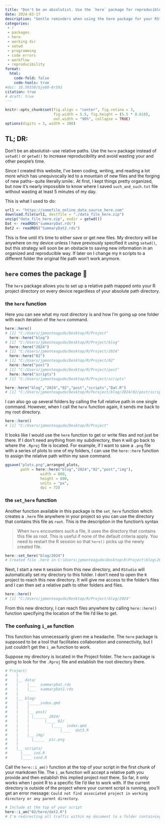 ```yaml
---
title: "Don't be an absolutist. Use the `here` package for reproducible workflows"
date: 2024-03-17
description: "Gentle reminders when using the here package for your RStudio projects"
categories:
 - r
 - packages
 - here
 - working dir
 - setwd
 - programming
 - code errors
 - workflow
 - reproducibility
format:
  html:
    code-fold: false
    code-tools: true
#doi: 10.59350/bje88-8r592
citation: true
# draft: true
---
```


```r
knitr::opts_chunk$set(fig.align = "center", fig.retina = 3,
                      fig.width = 5.5, fig.height = (5.5 * 0.618),
                      out.width = "90%", collapse = TRUE)
options(digits = 3, width = 300)
```

## TL; DR:

Don't be an absolutist– use relative paths. Use the `here` package instead of `setwd()` or `getwd()` to increase reproducibility and avoid wasting your and other people's time.

Since I created this website, I've been coding, writing, and reading a lot more which has unequivocally led to a mountain of new files and the forging of new paths– quite literally:smile:. At first, I kept things pretty organized, but now it's nearly impossible to know where I saved `such_and_such.txt` file without wasting at least 5 minutes of my day.

This is what I used to do:

```r
url1 <- "https://somefile_online_data_source_here.com"
download.file(url1, destfile = "./data_file_here.zip")
unzip("data_file_here.zip", exdir = getwd())
Dat <- readRDS("summaryDat.rds")
Dat2 <- readRDS("SummaryDat2.rds")
```

This is fine until it's time to either save or get new files. My directory will be anywhere on my device unless I have previously specified it using `setwd()`, but this strategy will soon be an obstacle to saving new information in an organized and reproducible way. If later on I change my `R` scripts to a different folder the original file path won't work anymore.

## `here` comes the package 📁

The `here` package allows you to set up a relative path mapped onto your R project directory on every device regardless of your absolute path directory.

### the `here` function

Here you can see what my root directory is and how I'm going up one folder with each iteration of the `here` command.

```r
here::here()
# [1] "C:/Users/jpmonteagudo/Desktop/R/Project"
  here::here("blog")
# [1] "C:/Users/jpmonteagudo/Desktop/R/Project/blog"
  here::here("2024")
# [1] "C:/Users/jpmonteagudo/Desktop/R/Project/2024"
  here::here("02")
# [1] "C:/Users/jpmonteagudo/Desktop/R/Project/02"
  here::here("post")
# [1] "C:/Users/jpmonteagudo/Desktop/R/Project/post"
  here::here("scripts")
# [1] "C:/Users/jpmonteagudo/Desktop/R/Project/scripts"
```

```r
here::here("blog","2024","02","post","scripts","Dat.R")
# [1] "C:/Users/jpmonteagudo/Desktop/R/Poroject/blog/2024/02/post/scripts/ind.R"
```

I can also go up several folders by calling the full relative path in one single command. However, when I call the `here` function again, it sends me back to my root directory.

```r
here::here()
# [1] "C:/Users/jpmonteagudo/Desktop/R/Project"
```

It looks like I would use the `here` function to get or write files and not just be there. If I don't need anything from my subdirectory, then `R` will go back to where the `.Rproj` file is located. For example, if I want to save a `.png` file with a series of plots to one of my folders, I can use the `here::here` function to assign the relative path within my save command.

```r
ggsave("plots.png",arranged_plots, 
       path = here::here("blog","2024","02","post","img"),
                width = 800,
                height = 600,
                units = "px",
                dpi = 72)
```

### the `set_here` function

Another function available in this package is the `set_here` function which creates a `.here` file anywhere in your project so you can use the directory that contains this file as `root`. This is the description in the function's syntax

> When `here` encounters such a file, it uses the directory that contains this file as root. This is useful if none of the default criteria apply. You need to restart the R session so that `here()` picks up the newly created file.

```r
here::set_here("blog/2024")
# Created file .here in C:\Users\jpmonteagudo\Desktop\R\Project\blog\2024. Please start a new R session in the new project directory.
```

Next, I start a new `R` session from this new directory, and `RStudio` will automatically set my directory to this folder. I don't need to open the `R` project to reach this new directory. It will give me access to the folder's files and I can then set a relative path to other folders and files.

```r
here::here()
# [1] "C:/Users/jpmonteagudo/Desktop/R/Project/blog/2024"
```

From this new directory, I can reach files anywhere by calling `here::here()` function specifying the location of the file I'd like to get.

### The confusing `i_am` function

This function has unnecessarily given me a headache. The `here` package is supposed to be a tool that facilitates collaboration and connectivity, but I just couldn't get the `i_am` function to work.

Suppose my directory is located in the Project folder. The `here` package is going to look for the `.Rproj` file and establish the root directory there.

```r
# Project/
#    |
#    |__ data/
#    |	  |___	summaryDat.rds
#    |	  |___	summaryDat2.rds
#    |
#    |__ blog/
#    |	  |_____index.qmd
#    |    |
#    |	  |__ post/
#    |	  |	|______	2024/
#    |	  |		  |____	02/
#    |	  |			 |____	index.qmd
#    |    |     		 |____	dat3.R
#    |	  |__ img/
#    |		|_____	pic.png
#    |
#    |__ scripts/
#	   |____ ind.R
#	   |____ cond.R
```

Call the `here::i_am()` function at the top of your script in the first chunk of your markdown file. The `i_am` function will accept a relative path you provide and then establish this implied project root there. So far, it only works when I point R to a specific file I'd like to work with. If the current directory is outside of the project where your current script is running, you'll get an error message: `Could not find associated project in working directory or any parent directory`. 

```         r

# Include at the top of your script 
here::i_am("02/here/dat2.R")
# I'm redirecting all traffic within my document to a folder containing my Dat2.R
```
